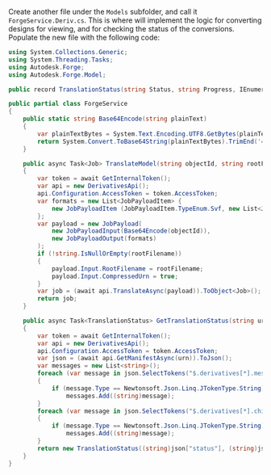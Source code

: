 Create another file under the `Models` subfolder, and call it `ForgeService.Deriv.cs`. This is where
will implement the logic for converting designs for viewing, and for checking the status of
the conversions. Populate the new file with the following code:

```csharp title="Models/ForgeService.Deriv.cs"
using System.Collections.Generic;
using System.Threading.Tasks;
using Autodesk.Forge;
using Autodesk.Forge.Model;

public record TranslationStatus(string Status, string Progress, IEnumerable<string>? Messages);

public partial class ForgeService
{
    public static string Base64Encode(string plainText)
    {
        var plainTextBytes = System.Text.Encoding.UTF8.GetBytes(plainText);
        return System.Convert.ToBase64String(plainTextBytes).TrimEnd('=');
    }

    public async Task<Job> TranslateModel(string objectId, string rootFilename)
    {
        var token = await GetInternalToken();
        var api = new DerivativesApi();
        api.Configuration.AccessToken = token.AccessToken;
        var formats = new List<JobPayloadItem> {
            new JobPayloadItem (JobPayloadItem.TypeEnum.Svf, new List<JobPayloadItem.ViewsEnum> { JobPayloadItem.ViewsEnum._2d, JobPayloadItem.ViewsEnum._3d })
        };
        var payload = new JobPayload(
            new JobPayloadInput(Base64Encode(objectId)),
            new JobPayloadOutput(formats)
        );
        if (!string.IsNullOrEmpty(rootFilename))
        {
            payload.Input.RootFilename = rootFilename;
            payload.Input.CompressedUrn = true;
        }
        var job = (await api.TranslateAsync(payload)).ToObject<Job>();
        return job;
    }

    public async Task<TranslationStatus> GetTranslationStatus(string urn)
    {
        var token = await GetInternalToken();
        var api = new DerivativesApi();
        api.Configuration.AccessToken = token.AccessToken;
        var json = (await api.GetManifestAsync(urn)).ToJson();
        var messages = new List<string>();
        foreach (var message in json.SelectTokens("$.derivatives[*].messages[?(@.type == 'error')].message"))
        {
            if (message.Type == Newtonsoft.Json.Linq.JTokenType.String)
                messages.Add((string)message);
        }
        foreach (var message in json.SelectTokens("$.derivatives[*].children[*].messages[?(@.type == 'error')].message"))
        {
            if (message.Type == Newtonsoft.Json.Linq.JTokenType.String)
                messages.Add((string)message);
        }
        return new TranslationStatus((string)json["status"], (string)json["progress"], messages);
    }
}
```
